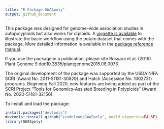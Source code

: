 ```yaml
---
title: "R Package GWASpoly"
output: github_document
---
```


This package was designed for genome-wide association studies in  autopolyploids but  also works for diploids. A [vignette is available](https://jendelman.github.io/GWASpoly/GWASpoly.html) to illustrate the basic workflow using the potato dataset that comes with the package. More detailed information is available in the [package reference manual](https://jendelman.github.io/GWASpoly/GWASpoly_manual.pdf).

If you use the package in a publication, please cite
Rosyara et al. (2016) Plant Genome 9 doi:10.3835/plantgenome2015.08.0073

The original development of the package was supported by the USDA NIFA SCRI (Award No. 2011-51181-30629) and Hatch (Accession No. 1002731) programs. Beginning Fall 2020, new features are being added as part of the SCRI Project "Tools for Genomics-Assisted Breeding in Polyploids" (Award No. 2020-51181-32156).

To install and load the package:
```R
install.packages("devtools")
devtools::install_github("jendelman/GWASpoly", build_vignettes=FALSE)
library(GWASpoly)
```